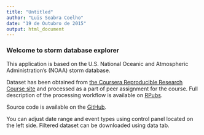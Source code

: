 ```yaml
---
title: "Untitled"
author: "Luis Seabra Coelho"
date: "19 de Outubro de 2015"
output: html_document
---
```


### Welcome to storm database explorer

This application is based on the U.S. National Oceanic and Atmospheric Administration's (NOAA) storm database.

Dataset has been obtained from [the Coursera Reproducible Research Course site](https://d396qusza40orc.cloudfront.net/repdata%2Fdata%2FStormData.csv.bz2) and processed as a part of peer assignment for the course. Full description of the processing workflow is available on [RPubs](http://rpubs.com/zero323/18294).

Source code is available on the [GitHub](https://github.com/zero323/developing-data-products-shiny).

You can adjust date range and event types using control panel located on the left side. Filtered dataset can be downloaded using data tab.